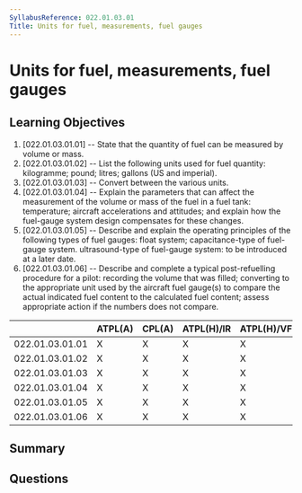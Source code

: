 ```yaml
---
SyllabusReference: 022.01.03.01
Title: Units for fuel, measurements, fuel gauges
---
```


# Units for fuel, measurements, fuel gauges

## Learning Objectives

1. [022.01.03.01.01] -- State that the quantity of fuel can be measured by
   volume or mass.
2. [022.01.03.01.02] -- List the following units used for fuel quantity:
   kilogramme; pound; litres; gallons (US and imperial).
3. [022.01.03.01.03] -- Convert between the various units.
4. [022.01.03.01.04] -- Explain the parameters that can affect the measurement
   of the volume or mass of the fuel in a fuel tank: temperature; aircraft
   accelerations and attitudes; and explain how the fuel-gauge system design
   compensates for these changes.
5. [022.01.03.01.05] -- Describe and explain the operating principles of the
   following types of fuel gauges: float system; capacitance-type of fuel-gauge
   system. ultrasound-type of fuel-gauge system: to be introduced at a later
   date.
6. [022.01.03.01.06] -- Describe and complete a typical post-refuelling
   procedure for a pilot: recording the volume that was filled; converting to
   the appropriate unit used by the aircraft fuel gauge(s) to compare the actual
   indicated fuel content to the calculated fuel content; assess appropriate
   action if the numbers does not compare.

|                 | ATPL(A) | CPL(A) | ATPL(H)/IR | ATPL(H)/VFR | CPL(H) | IR  | CBIR(A) |
| --------------- | ------- | ------ | ---------- | ----------- | ------ | --- | ------- |
| 022.01.03.01.01 | X       | X      | X          | X           | X      |     |         |
| 022.01.03.01.02 | X       | X      | X          | X           | X      |     |         |
| 022.01.03.01.03 | X       | X      | X          | X           | X      |     |         |
| 022.01.03.01.04 | X       | X      | X          | X           | X      |     |         |
| 022.01.03.01.05 | X       | X      | X          | X           | X      |     |         |
| 022.01.03.01.06 | X       | X      | X          | X           | X      |     |         |

## Summary

## Questions
